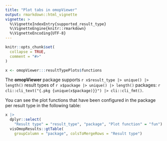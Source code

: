 ```yaml
---
title: "Plot tabs in omopViewer"
output: rmarkdown::html_vignette
vignette: >
  %\VignetteIndexEntry{supported_result_type}
  %\VignetteEngine{knitr::rmarkdown}
  %\VignetteEncoding{UTF-8}
---
```


```r
knitr::opts_chunk$set(
  collapse = TRUE,
  comment = "#>"
)
```

```r
x <- omopViewer:::resultTypePlots$functions
```


The **omopViewer** package supports `r x$result_type |> unique() |> length()` result types of `r x$package |> unique() |> length()` packages: `r cli::cli_text("{.pkg {unique(x$package)}}") |> cli::cli_fmt()`.

You can see the plot functions that have been configured in the package per result type in the following table:

```r
x |>
  dplyr::select(
    "Result type" = "result_type", "package", "Plot function" = "fun") |>
  visOmopResults::gtTable(
    groupColumn = "package", colsToMergeRows = "Result type")
  
```

